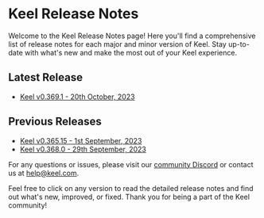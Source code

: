 # Keel Release Notes

Welcome to the Keel Release Notes page! Here you'll find a comprehensive list of release notes for each major and minor version of Keel. Stay up-to-date with what's new and make the most out of your Keel experience.

## Latest Release
- [Keel v0.369.1 - 20th October, 2023](/release-notes/v0.369.1)

## Previous Releases
- [Keel v0.365.15 - 1st September, 2023](/release-notes/v0.365.15)
- [Keel v0.368.0 - 29th September, 2023](/release-notes/v0.368.0)

For any questions or issues, please visit our [community Discord](https://keel.so/discord) or contact us at help@keel.com.

Feel free to click on any version to read the detailed release notes and find out what's new, improved, or fixed. Thank you for being a part of the Keel community!
